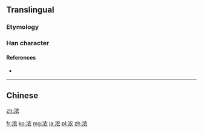 {{also|濃}}
==Translingual==

===Etymology===
{{Han simp|濃|f=農|t=衣}}

===Han character===
{{Han char|rn=85|rad=水|as=06|sn=9|four=|canj=水竹月女 (EHBV)}}

====References====
* {{Han ref|kx=0623.171|hdz=31616.100|uh=6D53|ud=27987}}

----

==Chinese==
{{zh-see|濃}}

[[zh:浓]]

[[fr:浓]]
[[ko:浓]]
[[mg:浓]]
[[ja:浓]]
[[pl:浓]]
[[zh:浓]]